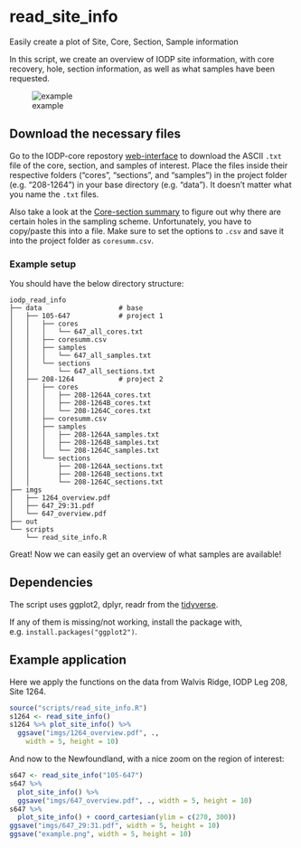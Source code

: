 # read_site_info

Easily create a plot of Site, Core, Section, Sample information

In this script, we create an overview of IODP site information, with core
recovery, hole, section information, as well as what samples have been
requested.

![example](https://github.com/japhir/iodp-site-info/blob/master/example.png?raw=TRUE)

## Download the necessary files

Go to the IODP-core repostory
[web-interface](http://dis.bremen.wdc-mare.org/BCRDIS/) to download the ASCII
`.txt` file of the core, section, and samples of interest. Place the files
inside their respective folders ("cores", "sections", and "samples") in the
project folder (e.g. "208-1264") in your base directory
(e.g. "data"). It doesn't matter what you name the `.txt` files.

Also take a look at the [Core-section
summary](http://web.iodp.tamu.edu/janusweb/coring_summaries/coresumm.shtml) to
figure out why there are certain holes in the sampling scheme. Unfortunately,
you have to copy/paste this into a file. Make sure to set the options to `.csv`
and save it into the project folder as `coresumm.csv`.

### Example setup

You should have the below directory structure:

```
iodp_read_info
├── data                   # base
│   ├── 105-647            # project 1
│   │   ├── cores
│   │   │   └── 647_all_cores.txt
│   │   ├── coresumm.csv
│   │   ├── samples
│   │   │   └── 647_all_samples.txt
│   │   └── sections
│   │       └── 647_all_sections.txt
│   ├── 208-1264           # project 2
│   │   ├── cores
│   │   │   ├── 208-1264A_cores.txt
│   │   │   ├── 208-1264B_cores.txt
│   │   │   └── 208-1264C_cores.txt
│   │   ├── coresumm.csv
│   │   ├── samples
│   │   │   ├── 208-1264A_samples.txt
│   │   │   ├── 208-1264B_samples.txt
│   │   │   └── 208-1264C_samples.txt
│   │   └── sections
│   │       ├── 208-1264A_sections.txt
│   │       ├── 208-1264B_sections.txt
│   │       └── 208-1264C_sections.txt
├── imgs
│   ├── 1264_overview.pdf
│   ├── 647_29:31.pdf
│   └── 647_overview.pdf
├── out
└── scripts
    └── read_site_info.R
```

Great! Now we can easily get an overview of what samples are available!

## Dependencies

The script uses ggplot2, dplyr, readr from the [tidyverse](https://www.tidyverse.org/).

If any of them is missing/not working, install the package with,
e.g. `install.packages("ggplot2")`.

## Example application

Here we apply the functions on the data from Walvis Ridge, IODP Leg 208, Site
1264.

``` r
source("scripts/read_site_info.R")
s1264 <- read_site_info()
s1264 %>% plot_site_info() %>%
  ggsave("imgs/1264_overview.pdf", .,
    width = 5, height = 10)
```

And now to the Newfoundland, with a nice zoom on the region of interest:

``` r
s647 <- read_site_info("105-647")
s647 %>%
  plot_site_info() %>%
  ggsave("imgs/647_overview.pdf", ., width = 5, height = 10)
s647 %>%
  plot_site_info() + coord_cartesian(ylim = c(270, 300))
ggsave("imgs/647_29:31.pdf", width = 5, height = 10)
ggsave("example.png", width = 5, height = 10)
```
